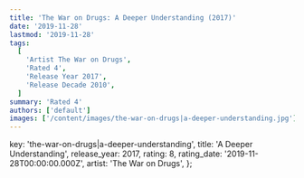 ```yaml
---
title: 'The War on Drugs: A Deeper Understanding (2017)'
date: '2019-11-28'
lastmod: '2019-11-28'
tags:
  [
    'Artist The War on Drugs',
    'Rated 4',
    'Release Year 2017',
    'Release Decade 2010',
  ]
summary: 'Rated 4'
authors: ['default']
images: ['/content/images/the-war-on-drugs|a-deeper-understanding.jpg']
---
```


  key: 'the-war-on-drugs|a-deeper-understanding',
  title: 'A Deeper Understanding',
  release_year: 2017,
  rating: 8,
  rating_date: '2019-11-28T00:00:00.000Z',
  artist: 'The War on Drugs',
};

<MusicRating data={data} />
